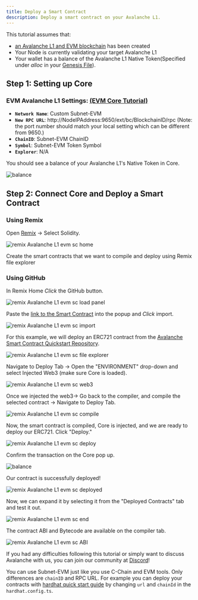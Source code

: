 ```yaml
---
title: Deploy a Smart Contract
description: Deploy a smart contract on your Avalanche L1.
---
```


This tutorial assumes that:

- [an Avalanche L1 and EVM blockchain](/avalanche-l1s/deploy-a-avalanche-l1/fuji-testnet) has been created
- Your Node is currently validating your target Avalanche L1
- Your wallet has a balance of the Avalanche L1 Native Token(Specified under _alloc_ in your [Genesis File](/avalanche-l1s/upgrade/customize-avalanche-l1#genesis)).

Step 1: Setting up Core[​](#step-1-setting-up-core "Direct link to heading")
----------------------------------------------------------------------------

### **EVM Avalanche L1 Settings**: [(EVM Core Tutorial)](/avalanche-l1s/deploy-a-avalanche-l1/fuji-testnet#connect-with-core)[​](#evm-avalanche-l1-settings-evm-core-tutorial "Direct link to heading")

- **`Network Name`**: Custom Subnet-EVM
- **`New RPC URL`**: http://NodeIPAddress:9650/ext/bc/BlockchainID/rpc (Note: the port number should match your local setting which can be different from 9650.)
- **`ChainID`**: Subnet-EVM ChainID
- **`Symbol`**: Subnet-EVM Token Symbol
- **`Explorer`**: N/A

You should see a balance of your Avalanche L1's Native Token in Core.

![balance](/images/smart-contract1.png)

Step 2: Connect Core and Deploy a Smart Contract[​](#step-2-connect-core-and-deploy-a-smart-contract "Direct link to heading")
------------------------------------------------------------------------------------------------------------------------------

### Using Remix[​](#using-remix "Direct link to heading")

Open [Remix](https://remix.ethereum.org/) -> Select Solidity.

![remix Avalanche L1 evm sc home](/images/smart-contract2.png)

Create the smart contracts that we want to compile and deploy using Remix file explorer

### Using GitHub[​](#using-github "Direct link to heading")

In Remix Home _Click_ the GitHub button.

![remix Avalanche L1 evm sc load panel](/images/smart-contract3.png)

Paste the [link to the Smart Contract](https://github.com/ava-labs/avalanche-smart-contract-quickstart/blob/main/contracts/NFT.sol) into the popup and _Click_ import.

![remix Avalanche L1 evm sc import](/images/smart-contract4.png)

For this example, we will deploy an ERC721 contract from the [Avalanche Smart Contract Quickstart Repository](https://github.com/ava-labs/avalanche-smart-contract-quickstart).

![remix Avalanche L1 evm sc file explorer](/images/smart-contract5.png)

Navigate to Deploy Tab -> Open the "ENVIRONMENT" drop-down and select Injected Web3 (make sure Core is loaded).

![remix Avalanche L1 evm sc web3](/images/smart-contract6.png)

Once we injected the web3-> Go back to the compiler, and compile the selected contract -> Navigate to Deploy Tab.

![remix Avalanche L1 evm sc compile](/images/smart-contract7.png)

Now, the smart contract is compiled, Core is injected, and we are ready to deploy our ERC721. Click "Deploy."

![remix Avalanche L1 evm sc deploy](/images/smart-contract8.png)

Confirm the transaction on the Core pop up.

![balance](/images/smart-contract9.png)

Our contract is successfully deployed!

![remix Avalanche L1 evm sc deployed](/images/smart-contract10.png)

Now, we can expand it by selecting it from the "Deployed Contracts" tab and test it out.

![remix Avalanche L1 evm sc end](/images/smart-contract11.png)

The contract ABI and Bytecode are available on the compiler tab.

![remix Avalanche L1 evm sc ABI](/images/smart-contract12.png)

If you had any difficulties following this tutorial or simply want to discuss Avalanche with us, you can join our community at [Discord](https://chat.avalabs.org/)!

You can use Subnet-EVM just like you use C-Chain and EVM tools. Only differences are `chainID` and RPC URL. For example you can deploy your contracts with [hardhat quick start guide](/docs/dapps/toolchains/hardhat) by changing `url` and `chainId` in the `hardhat.config.ts`.
